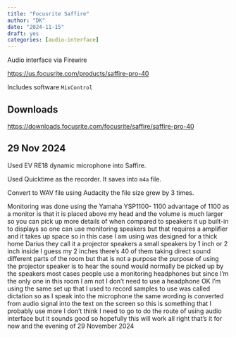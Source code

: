 ```yaml
---
title: "Focusrite Saffire"
author: "DK"
date: "2024-11-15"
draft: yes
categories: [audio-interface]
---
```


Audio interface via Firewire

<https://us.focusrite.com/products/saffire-pro-40>

Includes software `MixControl`

## Downloads

<https://downloads.focusrite.com/focusrite/saffire/saffire-pro-40>

## 29 Nov 2024

Used EV RE18 dynamic microphone into Saffire.

Used Quicktime as the recorder. It saves into `m4a` file.

Convert to WAV file using Audacity the file size grew by 3 times.

Monitoring was done using the Yamaha YSP1100- 1100 advantage of 1100 as a monitor is that it is placed above my head and the volume is much larger so you can pick up more details of when compared to speakers it up built-in to displays so one can use monitoring speakers but that requires a amplifier and it takes up space so in this case I am using was designed for a thick home Darius they call it a projector speakers a small speakers by 1 inch or 2 inch inside I guess my 2 inches there's 40 of them taking direct sound different parts of the room but that is not a purpose the purpose of using the projector speaker is to hear the sound would normally be picked up by the speakers most cases people use a monitoring headphones but since I'm the only one in this room I am not I don't need to use a headphone OK I'm using the same set up that I used to record samples to use was called dictation so as I speak into the microphone the same wording is converted from audio signal into the text on the screen so this is something that I probably use more I don't think I need to go to do the route of using audio interface but it sounds good so hopefully this will work all right that's it for now and the evening of 29 November 2024
